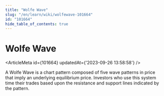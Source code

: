 ```yaml
---
title: "Wolfe Wave"
slug: "/en/learn/wiki/wolfewave-101664"
id: "101664"
hide_table_of_contents: true
---
```



# Wolfe Wave

<ArticleMeta id={101664} updatedAt={'2023-09-26 13:58:58'} />
<div className='border-solid border-b border-t-0 my-4 border-[var(--ifm-color-gray-300)]' />

A Wolfe Wave is a chart pattern composed of five wave patterns in price that imply an underlying equilibrium price. Investors who use this system time their trades based upon the resistance and support lines indicated by the pattern.

